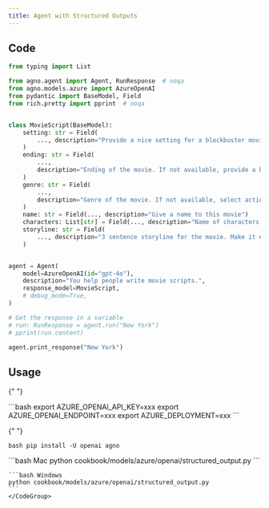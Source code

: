 ```yaml
---
title: Agent with Structured Outputs
---
```


## Code

```python cookbook/models/azure/openai/structured_output.py
from typing import List

from agno.agent import Agent, RunResponse  # noqa
from agno.models.azure import AzureOpenAI
from pydantic import BaseModel, Field
from rich.pretty import pprint  # noqa


class MovieScript(BaseModel):
    setting: str = Field(
        ..., description="Provide a nice setting for a blockbuster movie."
    )
    ending: str = Field(
        ...,
        description="Ending of the movie. If not available, provide a happy ending.",
    )
    genre: str = Field(
        ...,
        description="Genre of the movie. If not available, select action, thriller or romantic comedy.",
    )
    name: str = Field(..., description="Give a name to this movie")
    characters: List[str] = Field(..., description="Name of characters for this movie.")
    storyline: str = Field(
        ..., description="3 sentence storyline for the movie. Make it exciting!"
    )


agent = Agent(
    model=AzureOpenAI(id="gpt-4o"),
    description="You help people write movie scripts.",
    response_model=MovieScript,
    # debug_mode=True,
)

# Get the response in a variable
# run: RunResponse = agent.run("New York")
# pprint(run.content)

agent.print_response("New York")
```

## Usage

<Steps>
  <Snippet file="create-venv-step.mdx" />

{" "}

<Step title="Set your API key">
  ```bash export AZURE_OPENAI_API_KEY=xxx export AZURE_OPENAI_ENDPOINT=xxx
  export AZURE_DEPLOYMENT=xxx ```
</Step>

{" "}

<Step title="Install libraries">```bash pip install -U openai agno ```</Step>

  <Step title="Run Agent">
    <CodeGroup>
    ```bash Mac
    python cookbook/models/azure/openai/structured_output.py
    ```

    ```bash Windows
    python cookbook/models/azure/openai/structured_output.py
    ```
    </CodeGroup>

  </Step>
</Steps>
